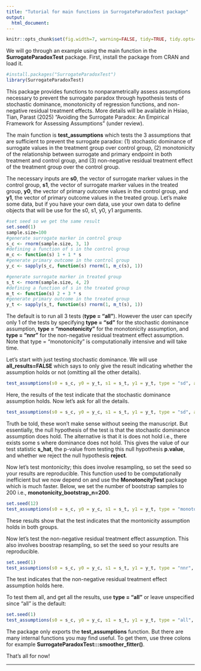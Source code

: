 ```yaml
---
title: "Tutorial for main functions in SurrogateParadoxTest package"
output:
  html_document:
---
```


```r
knitr::opts_chunk$set(fig.width=7, warning=FALSE, tidy=TRUE, tidy.opts=list(width.cutoff=60))
```
We will go through an example using the main function in the **SurrogateParadoxTest** package. First, install the package from CRAN and load it. 

```r
#install.packages("SurrogateParadoxTest")
library(SurrogateParadoxTest)

```

This package provides functions to nonparametrically assess assumptions necessary to prevent the surrogate paradox through hypothesis tests of stochastic dominance, monotonicity of regression functions, and non-negative residual treatment effects. More details will be available in Hsiao, Tian, Parast (2025) "Avoiding the Surrogate Paradox: An Empirical Framework for Assessing Assumptions" (under review).

The main function is **test_assumptions** which tests the 3 assumptions that are sufficient to prevent the surrogate paradox: (1) stochastic dominance of
surrogate values in the treatment group over control group, (2) monotonicity of the relationship 
between surrogate and primary endpoint in both treatment and control group, and (3) non-negative
residual treatment effect of the treatment group over the control group.

The necessary inputs are **s0**, the vector of surrogate marker values in the control group, **s1**, the vector of surrogate marker values in the treated group, **y0**, the vector of primary outcome values in the control group, and **y1**, the vector of primary outcome values in the treated group. Let's make some data, but if you have your own data, use your own data to define objects that will be use for the s0, s1, y0, y1 arguments.

```r
#set seed so we get the same result
set.seed(1)
sample.size=100
#generate surrogate marker in control group
s_c <- rnorm(sample.size, 3, 1)
#defining a function of s in the control group
m_c <- function(s) 1 + 1 * s
#generate primary outcome in the control group
y_c <- sapply(s_c, function(s) rnorm(1, m_c(s), 1))

#generate surrogate marker in treated group
s_t <- rnorm(sample.size, 4, 2)
#defining a function of s in the treated group
m_t <- function(s) 2 + 3 * s
#generate primary outcome in the treated group
y_t <- sapply(s_t, function(s) rnorm(1, m_t(s), 1))
```


The default is to run all 3 tests (**type = "all"**). However the user can specify only 1 of the tests by specifying **type = "sd"** for the stochastic dominance assumption, **type = "monotonicity"** for the monotonicity assumption, and **type = "nnr"** for the non-negative residual treatment effect assumption. Note that type = "monotonicity" is computationally intensive and will take time. 

Let's start with just testing stochastic dominance. We will use **all_results=FALSE** which says to only give the result indicating whether the assumption holds or not (omitting all the other details). 

```r
test_assumptions(s0 = s_c, y0 = y_t, s1 = s_t, y1 = y_t, type = "sd", all_results = FALSE)

```

Here, the results of the test indicate that the stochastic dominance assumption holds. Now let's ask for all the details. 

```r
test_assumptions(s0 = s_c, y0 = y_c, s1 = s_t, y1 = y_t, type = "sd", all_results = TRUE)

```
Truth be told, these won't make sense without seeing the manuscript. But essentially, the null hypothesis of the test is that the stochastic dominance assumption does hold. The alternative is that it is does not hold i.e., there exists some s where dominance does not hold. This gives the value of our test statistic **s_hat**, the p-value from testing this null hypothesis **p.value**, and whether we reject the null hypothesis **reject**. 

Now let's test montonicity; this does involve resampling, so set the seed so your results are reproducible. This function used to be computationally inefficient but we now depend on and use the **MonotoncityTest** package which is much faster. Below, we set the number of bootstrap samples to 200 i.e., **monotonicity_bootstrap_n=200**. 

```r
set.seed(12)
test_assumptions(s0 = s_c, y0 = y_c, s1 = s_t, y1 = y_t, type = "monotonicity", all_results = FALSE, monotonicity_bootstrap_n = 200)
```

These results show that the test indicates that the montonicity assumption holds in both groups. 

Now let's test the non-negative residual treatment effect assumption. This also involves boostrap resampling, so set the seed so your results are reproducible. 

```r
set.seed(1)
test_assumptions(s0 = s_c, y0 = y_c, s1 = s_t, y1 = y_t, type = "nnr", all_results = FALSE)
```

The test indicates that the non-negative residual treatment effect assumption holds here. 

To test them all, and get all the results, use **type = "all"** or leave unspecified since "all" is the default:

```r
set.seed(1)
test_assumptions(s0 = s_c, y0 = y_c, s1 = s_t, y1 = y_t, type = "all", all_results = FALSE, monotonicity_bootstrap_n = 200)
```

The package only exports the **test_assumptions** function. But there are many internal functions you may find useful. To get them, use three colons for example **SurrogateParadoxTest:::smoother_fitter()**. 

That's all for now!

---------